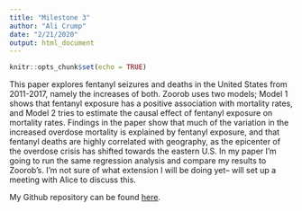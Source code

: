 ```yaml
---
title: "Milestone 3"
author: "Ali Crump"
date: "2/21/2020"
output: html_document
---
```


```r
knitr::opts_chunk$set(echo = TRUE)
```

This paper explores fentanyl seizures and deaths in the United States from 2011-2017, namely the increases of both. Zoorob uses two models; Model 1 shows that fentanyl exposure has a positive association with mortality rates, and Model 2 tries to estimate the causal effect of fentanyl exposure on mortality rates. Findings in the paper show that much of the variation in the increased overdose mortality is explained by fentanyl exposure, and that fentanyl deaths are highly correlated with geography, as the epicenter of the overdose crisis has shifted towards the eastern U.S. In my paper I'm going to run the same regression analysis and compare my results to Zoorob's. I'm not sure of what extension I will be doing yet-- will set up a meeting with Alice to discuss this.

My Github repository can be found [here](https://github.com/alicrump/Fentanyl_Replication_Project).